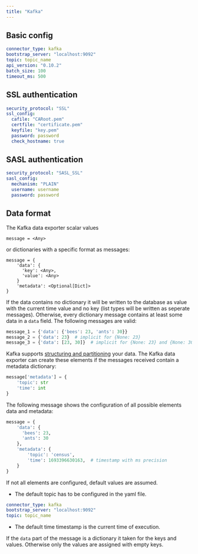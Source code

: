 ```yaml
---
title: "Kafka"
---
```


## Basic config

```yaml
connector_type: kafka
bootstrap_server: "localhost:9092"
topic: topic_name
api_version: "0.10.2"
batch_size: 100
timeout_ms: 500
```


## SSL authentication

```yaml
security_protocol: "SSL"
ssl_config:
  cafile: "CARoot.pem"
  certfile: "certificate.pem"
  keyfile: "key.pem"
  password: password
  check_hostname: true
```

## SASL authentication

```yaml
security_protocol: "SASL_SSL"
sasl_config:
  mechanism: "PLAIN"
  username: username
  password: password
```

## Data format

The Kafka data exporter scalar values

```
message = <Any>
```

or dictionaries with a specific format as messages:

```
message = {
    'data': {
      'key': <Any>,
      'value': <Any>
    }
    'metadata': <Optional[Dict]>
}
```

If the data contains no dictionary it will be written to the database as value with the current time value and no key (list types will be written as seperate messages).
Otherwise, every dictionary message contains at least some data in a `data` field. 
The following messages are valid:

```python
message_1 = {'data': {'bees': 23, 'ants': 30}}
message_2 = {'data': 23}  # implicit for {None: 23}
message_3 = {'data': [23, 30]}  # implicit for {None: 23} and {None: 30}
```

Kafka supports [structuring and partitioning](https://kafka-python.readthedocs.io/en/master/apidoc/KafkaProducer.html#kafka.KafkaProducer.send) your data. 
The Kafka data exporter can create these elements if the messages received contain a metadata dictionary: 

```python
message['metadata'] = {
    'topic': str
    'time': int
}
```

The following message shows the configuration of all possible elements data and metadata:

```python
message = {
    'data': {
      'bees': 23, 
      'ants': 30
    },
    'metadata': {
        'topic': 'census',
        'time': 1693396630163,  # timestamp with ms precision
    }
}
```

If not all elements are configured, default values are assumed.

- The default topic has to be configured in the yaml file.

```yaml
connector_type: kafka
bootstrap_server: "localhost:9092"
topic: topic_name
```

- The default time timestamp is the current time of execution.

If the `data` part of the message is a dictionary it taken for the keys and values. 
Otherwise only the values are assigned with empty keys.
